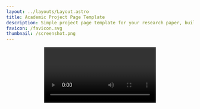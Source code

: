 ```yaml
---
layout: ../layouts/Layout.astro
title: Academic Project Page Template
description: Simple project page template for your research paper, built with Astro and Tailwind CSS
favicon: /favicon.svg
thumbnail: /screenshot.png
---
```







<Header
  title="AffinityLM : Binding-Site Informed Multitask Language Model for Drug-Target Affinity Prediction"
  authors={[
    {
      name: "Tyler Rose",
      url: "https://bindwell.org",
      institution: "Bindwell",
      notes: ["*"],
    },
    {
      name: "Navvye Anand",
      url: "https://bindwell.org",
      institution: "Bindwell",
      notes: ["*"],
    },
  ]}
  conference="IEEE International Conference on Bioinformatics and Biomedicine (BIBM)"
  notes={[
    {
      symbol: "*",
      text: "All authors contributed equally to this work",
    },
  ]}
  links={[
    {
      name: "Paper",
      url: "https://www.biorxiv.org/content/10.1101/2024.02.08.575577v1",
      icon: "fa-solid:file-pdf",
    },
    {
      name: "Code",
      url: "https://github.com/Bindwell/AffinityLM-V0",
      icon: "mdi:github",
    },
    {
      name: "Demo",
      url: "https://bindwell-website-final.vercel.app/create-project",
      icon: "academicons:arxiv",
    },
  ]}
/>

<Video source={outside} />

## Abstract

Drug-target affinity (DTA) prediction is crucial for drug discovery and repurposing. Current DTA prediction models are trained on datasets biased towards abundance of unique molecules relative to target proteins. Such models excel at molecule screening but struggle with inverse drug screening and generalization to novel targets. This data bias limitation hinders drug repurposing efforts and the development of truly general solutions capable of understanding interactions between any given drug and target. To address these challenges, we present AffinityLM, a multitask transformer model that creates comprehensive joint-feature representations of drug-target compounds. Our approach leverages both molecule-biased binding affinity and protein-biased binding site data, thus balancing the protein-molecule data distribution. This approach enables learning from a significantly more diverse dataset with more drug-target pairs, with the potential to improve accuracy and generalization. Despite being trained on a relatively smaller subset of data, comparative evaluations against state-of-the-art models on standard benchmarks like DAVIS and KIBA show that AffinityLM matches or surpasses existing models for binding affinity prediction. Our results demonstrate that models forced to learn rich feature spaces for drug-target interactions offer superior performance and versatility in DTA prediction tasks, paving the way for more effective and broadly applicable drug discovery strategies.

## Introduction

Drug-target affinity (DTA) prediction is crucial for drug discovery, but traditional experimental methods are costly and time-consuming. While earlier computational methods relied on 3D structural information, the limited availability of such data has led to increased interest in 1D sequence representations for large-scale DTA prediction.
Machine learning, particularly transformer models, has emerged as a promising approach for DTA prediction.

Transformers excel at processing 1D sequential data like SMILES and protein sequences, and can leverage pre-training on large-scale datasets. However, generalizability remains a challenge, especially for novel compounds or proteins.

<Figure caption="The transformer deep learning architecture.">
  <Image src={transformer} alt="alt text" />
</Figure>

Current DTA prediction models are trained on datasets biased towards molecules, hindering inverse drug screening and generalization to new targets. Previous efforts to address this issue have not fully leveraged available molecular and protein data.

We present AffinityLM, a novel multitask transformer model for DTA prediction. By combining molecule-biased binding affinity data with protein-biased binding site data, AffinityLM balances the protein-molecule distribution. This approach allows exposure to an unprecedented scale of unique drug-target pairs, potentially enhancing generalization. AffinityLM's multitask architecture forces the model to learn comprehensive representations of drug-target compounds, improving performance on novel drugs and targets.

## Methodology

## Preliminaries

AffinityLM is designed to address the challenges in DTA prediction by leveraging a multitask learning framework that integrates both DTA prediction and BSP. This dual-task approach enables the model to learn richer and more nuanced representations of drug-target interactions. By employing pretrained transformers for the initial feature extraction of protein and molecule sequences, AffinityLM capitalizes on the transformers' ability to capture intricate sequence dependencies. This setup not only enhances the model's predictive accuracy but also improves its generalization capabilities across diverse DTPs.

Mathematically, our model <LaTeX inline formula="f" /> can be defined as a function that takes as input a protein sequence <LaTeX inline formula="p" /> and a molecule sequence <LaTeX inline formula="m" />, and outputs both a binding affinity prediction <LaTeX inline formula="a" /> and a binding site prediction <LaTeX inline formula="b" />, <LaTeX formula="f: (p, m) \rightarrow (a, b)." />

Here, we have  <LaTeX inline formula="p \in \mathbb{R}^{l_p}" />, <LaTeX inline formula="m \in \mathbb{R}^{l_{m}}" />, <LaTeX inline formula="a \in \mathbb{R}" />, and <LaTeX inline formula="b \in \{0,1\}^{l_p}" />, <LaTeX inline formula="l_{p}" /> and <LaTeX inline formula="l_{m}" /> represent the lengths of the protein and molecule sequences, respectively.

For batched inputs, we extend this formulation:

<LaTeX formula="F: (\mathbf{P}, \mathbf{M}) \rightarrow (\mathbf{A}, \mathbf{B})" />

where <LaTeX inline formula="\mathbf{P} \in \mathbb{R}^{n \times l_p}" />, <LaTeX inline formula="\mathbf{M} \in \mathbb{R}^{n \times l_m}" />, <LaTeX inline formula="\mathbf{A} \in \mathbb{R}^n" />, and <LaTeX inline formula="\mathbf{B} \in \{0,1\}^{n \times l_p}" />, with <LaTeX inline formula="n" /> representing the batch size.
## Model

Building upon the multitask specification, we now detail the architecture of AffinityLM, consisting of three main components: individual feature extraction, joint feature extraction, and task-specific prediction heads.

Pretrained transformers have shown remarkable generalization and accuracy in natural language processing tasks, and recent studies have successfully applied them to DTA prediction. We leverage these pretrained models for individual feature extraction of proteins and molecules, yielding rich representations. This approach offers two key benefits: it allows for caching individual embeddings (thus reducing computational costs for repeated analyses) and enhances generalization through models pretrained on extensive datasets.

<Figure caption="The PLAPT pre-trained transformer learning framework.">
  <Image src="https://www.biorxiv.org/content/biorxiv/early/2024/02/12/2024.02.08.575577/F1.large.jpg" alt="Diagram of the transformer deep learning architecture" width={800} height={600} />
</Figure>

For protein feature extraction, we use the Ankh transformer, while for molecule feature extraction, we use MolFormer. The process for each is as follows:
<ol>
  <strong>Protein Embedding:</strong>
    <ol type="a">
      <li><strong>1.</strong> Tokenize a batch of <LaTeX inline formula="n" /> protein sequences <LaTeX inline formula="P" /> using Ankh's tokenizer with padding enabled, resulting in a tensor of shape <LaTeX inline formula="\mathbb{R}^{n \times L_p}" />, where <LaTeX inline formula="L_p" /> is the maximum protein sequence length in the batch.</li>
      <li><strong>2.</strong> Feed the padded tokens through the Ankh encoder, producing protein embeddings of the size <LaTeX inline formula="\mathbf{E}_p \in \mathbb{R}^{n \times L_p \times 1536}" />.</li>
    </ol>
    <br/>
<strong>Molecule Embedding:</strong>
    <ol type="a">
      <li><strong>1.</strong> Tokenize a batch of <LaTeX inline formula="n" /> molecule SMILES strings <LaTeX inline formula="\mathbf M" /> using MolFormer's tokenizer with padding enabled, resulting in a tensor of shape <LaTeX inline formula="\mathbb{R}^{n \times L_m}" />, where <LaTeX inline formula="L_m" /> is the maximum molecule sequence length in the batch.</li>
      <li><strong>2.</strong> Feed the padded tokens through the MolFormer encoder, producing molecule embeddings <LaTeX inline formula="\mathbf{E}_m \in \mathbb{R}^{n \times L_m \times 512}" />.</li>
    </ol>
<br/>
<ol type = "a">
  <strong>Masking Padded Embeddings:</strong>
  <li>  
  To address the issue of padded embeddings, we apply a mask to the batches: <LaTeX inline formula="\mathbf{E}_{\text{masked}} = \mathbf{E} \odot \mathbf{M}_{\text{mask}} " />, where <LaTeX inline formula="\mathbf E" /> is the embedding tensor and <LaTeX inline formula="\mathbf{E}_{\text{masked}}" /> is a binary mask tensor of the same shape as <LaTeX inline formula=" \mathbf E" />. The mask is 1 for valid tokens and 0 for padding tokens.
</li>
</ol>
</ol>

## Multitask Specification  

Based on previous research, we hypothesize that a multitask approach for DTA models can lead to a more comprehensive understanding of drug-target interactions. By predicting binding sites, the model may develop a better grasp of the spatial and chemical properties that contribute to binding, which could in turn improve its binding affinity predictions. Furthermore, because binding site prediction can be formulated as a token classification problem, it is well suited for sequence-based transformer models, which have exhibited high performance in recent literature. Besides, a multitask architecture may not only improve DTA prediction performance but also enhance the model's potential as a feature extractor for other drug-target pair attributes, potentially providing a rich internal representation of drug-target compounds that can be valuable for various downstream tasks in drug discovery. The multitask learning (MTL) approach in AffinityLM is designed to enhance the model's understanding of drug-target interactions by simultaneously predicting binding affinity and identifying binding sites. This strategy is motivated by the hypothesis that learning related tasks in parallel can lead to improved performance and generalization.


<strong > Binding Affinity Prediction: </strong> A regression task to predict the binding affinity <LaTeX inline formula="a" /> between a protein <LaTeX inline formula="p" /> and a molecule <LaTeX inline formula="m" />.

<strong > Binding Site Prediction: </strong> A sequence labeling task to predict which amino acids in the protein sequence <LaTeX inline formula="p" /> are part of the binding site for the molecule <LaTeX inline formula="m" />.


Mathematically, we can formulate our multitask learning objective as follows: <LaTeX formula="\mathcal{L}_{total} = \lambda_1 \mathcal{L}_{DTA} + \lambda_2 \mathcal{L}_{BS}" />

<LaTeX formula="\mathcal{L}_{DTA}: \quad \text{Loss function for the binding affinity prediction task (e.g., mean squared error), }" />
<LaTeX formula="\mathcal{L}_{BS}: \quad \text{Loss function for the binding site identification task (e.g., binary cross-entropy),}" />
<LaTeX formula="\lambda_1 \text{ and } \lambda_2: \quad \text{Hyperparameters that control the relative importance of each task.}" />

For the binding affinity prediction task, we define the loss as the mean squared error (MSE) between the true affinity value <LaTeX inline formula="y" /> and the predicted affinity <LaTeX inline formula="\hat{y}" />.

<Figure caption="AffinityLM framework.">
  <Image src="https://i.ibb.co/cLWgDBN/Affinity-LM-Horizontal.png" alt="Diagram of the transformer deep learning architecture" width={800} height={600} />
</Figure>


## Model Configuration and Hyperparameters

The key hyperparameters and training settings used to train AffinityLM are summarized in the following table:

<table style="border-collapse: separate; border-spacing: 20px 0;">
  <thead>
    <tr>
      <th>Parameter</th>
      <th>Value</th>
    </tr>
  </thead>
  <tbody>
    <tr>
      <td>Embedding dimension</td>
      <td>768</td>
    </tr>
    <tr>
      <td>Number of attention layers</td>
      <td>4</td>
    </tr>
    <tr>
      <td>Number of attention heads</td>
      <td>8</td>
    </tr>
    <tr>
      <td>Feedforward expansion rate</td>
      <td>4</td>
    </tr>
    <tr>
      <td>Dropout rate</td>
      <td>0.2</td>
    </tr>
    <tr>
      <td>Maximum sequence length</td>
      <td>4200</td>
    </tr>
    <tr>
      <td>Optimizer</td>
      <td>AdamW (fused)</td>
    </tr>
    <tr>
      <td>Learning rate</td>
      <td>5e-4</td>
    </tr>
    <tr>
      <td>Batch size (affinity and binding site)</td>
      <td>56</td>
    </tr>
    <tr>
      <td>Number of epochs</td>
      <td>3</td>
    </tr>
    <tr>
      <td>Affinity loss weight</td>
      <td>2.0</td>
    </tr>
    <tr>
      <td>Binding site loss weight</td>
      <td>0.5</td>
    </tr>
  </tbody>
</table>


## Results
We evaluated AffinityLM's performance on the DAVIS and KIBA datasets, comparing it with several state-of-the-art models.

<table style="border-collapse: separate; border-spacing: 20px 0;">
  <thead>
    <tr>
      <th>Method</th>
      <th>MSE↓</th>
      <th>CI↑</th>
      <th>r<sub>m</sub><sup>2</sup>↑</th>
    </tr>
  </thead>
  <tbody>
    <tr>
      <td>KronRLS</td>
      <td>0.379</td>
      <td>0.871</td>
      <td>0.407</td>
    </tr>
    <tr>
      <td>SimBoost</td>
      <td>0.282</td>
      <td>0.872</td>
      <td>0.644</td>
    </tr>
    <tr>
      <td>DeepDTA</td>
      <td>0.261</td>
      <td>0.878</td>
      <td>0.630</td>
    </tr>
    <tr>
      <td>GANsDTA</td>
      <td>0.276</td>
      <td>0.881</td>
      <td>0.653</td>
    </tr>
    <tr>
      <td>GraphDTA</td>
      <td>0.229</td>
      <td>0.893</td>
      <td>0.649</td>
    </tr>
    <tr>
      <td>TF-DTA</td>
      <td>0.231</td>
      <td>0.886</td>
      <td>0.670</td>
    </tr>
    <tr>
      <td>MGraphDTA</td>
      <td>0.207</td>
      <td><u>0.900</u></td>
      <td><u>0.710</u></td>
    </tr>
    <tr>
      <td>WGNN-DTA</td>
      <td>0.208</td>
      <td><u>0.900</u></td>
      <td>0.692</td>
    </tr>
    <tr>
      <td>DGraphDTA</td>
      <td><strong>0.202</strong></td>
      <td><strong>0.904</strong></td>
      <td>0.700</td>
    </tr>
    <tr>
      <td><strong>AffinityLM</strong></td>
      <td><u>0.205</u></td>
      <td>0.899</td>
      <td><strong>0.712</strong></td>
    </tr>
  </tbody>
</table>




Table: Performance Comparison on DAVIS Dataset. Best values are in **bold** and second-best values are <u>underlined</u>.
## BibTeX citation

```
@article {Bindwell2025,
	author = {Bindwell},
	title = {AffinityLM: Binding-Site Informed Multitask Language Model for Drug-Target Affinity Prediction},
	year = {2025},
	publisher = {Cold Spring Harbor Laboratory},
	journal = {bioRxiv}
}
```
```

@article {Rose2024.02.08.575577,
	author = {Rose, Tyler and Monti, Nicol{\`o} and Anand, Navvye and Shen, Tianyu},
	title = {PLAPT: Protein-Ligand Binding Affinity Prediction Using Pretrained Transformers},
	elocation-id = {2024.02.08.575577},
	year = {2024},
	doi = {10.1101/2024.02.08.575577},
	publisher = {Cold Spring Harbor Laboratory},
	URL = {https://www.biorxiv.org/content/early/2024/02/09/2024.02.08.575577},
	eprint = {https://www.biorxiv.org/content/early/2024/02/09/2024.02.08.575577.full.pdf},
	journal = {bioRxiv}
}
```
